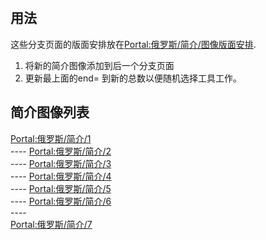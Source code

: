 {{Random subpage|page=Portal:俄罗斯/简介|start=1|end=7|seed=1816}}<noinclude><br clear=all>

== 用法 ==
这些分支页面的版面安排放在[[Portal:俄罗斯/简介/图像版面安排|Portal:俄罗斯/简介/图像版面安排]].
# 将新的简介图像添加到后一个分支页面
# 更新最上面的end= 到新的总数以便随机选择工具工作。

== 简介图像列表 ==

[[Portal:俄罗斯/简介/1|Portal:俄罗斯/简介/1]]
{{Portal:俄罗斯/简介/1}}
<br clear=all>
----
[[Portal:俄罗斯/简介/2|Portal:俄罗斯/简介/2]]
{{Portal:俄罗斯/简介/2}}
<br clear=all>
----
[[Portal:俄罗斯/简介/3|Portal:俄罗斯/简介/3]]
{{Portal:俄罗斯/简介/3}}
<br clear=all>
----
[[Portal:俄罗斯/简介/4|Portal:俄罗斯/简介/4]]
{{Portal:俄罗斯/简介/4}}
<br clear=all>
----
[[Portal:俄罗斯/简介/5|Portal:俄罗斯/简介/5]]
{{Portal:俄罗斯/简介/5}}
<br clear=all>
----
[[Portal:俄罗斯/简介/6|Portal:俄罗斯/简介/6]]
{{Portal:俄罗斯/简介/6}}
<br clear=all>
----
<br clear=all>
[[Portal:俄罗斯/简介/7|Portal:俄罗斯/简介/7]]
{{Portal:俄罗斯/简介/7}}
<br clear=all>
</noinclude>